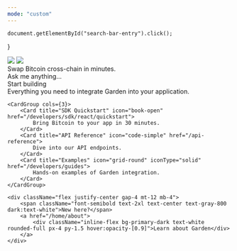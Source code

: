 ```yaml
---
mode: "custom"
---
```


    document.getElementById("search-bar-entry").click();
}

<div className="w-full h-96 flex flex-col items-center justify-center bg-[#e4ebf2] dark:bg-white/5 dark:text-white">
    <div className="w-full max-w-[600px]">
        <img
            className="w-full hidden dark:block"
            src="/logo/dark.svg"
        />
        <img
            className="w-full block dark:hidden"
            src="/logo/light.svg"
        />
    </div>
    <div className="text-xl mt-2">
        Swap Bitcoin cross-chain in minutes.
    </div>
    <div className="flex items-center w-full max-w-[450px] border border-white/10 ring-1 ring-gray-400/20 rounded-lg mt-10 px-4 py-2" onClick={openSearch}>
        Ask me anything...
    </div>
</div>

<div className="max-w-8xl mx-auto my-24 px-4 lg:px-8">
    <div className="font-semibold text-2xl text-center text-gray-800 dark:text-white mb-2">
        Start building
    </div>
    <div className="text-lg text-center mb-4">
        Everything you need to integrate Garden into your application.
    </div>

    <CardGroup cols={3}>
        <Card title="SDK Quickstart" icon="book-open" href="/developers/sdk/react/quickstart">
            Bring Bitcoin to your app in 30 minutes.
        </Card>
        <Card title="API Reference" icon="code-simple" href="/api-reference">
            Dive into our API endpoints.
        </Card>
        <Card title="Examples" icon="grid-round" iconType="solid" href="/developers/guides">
            Hands-on examples of Garden integration.
        </Card>
    </CardGroup>

    <div className="flex justify-center gap-4 mt-12 mb-4">
        <span className="font-semibold text-2xl text-center text-gray-800 dark:text-white">New here?</span>
        <a href="/home/about">
            <div className="inline-flex bg-primary-dark text-white rounded-full px-4 py-1.5 hover:opacity-[0.9]">Learn about Garden</div>
        </a>
    </div>
</div>
